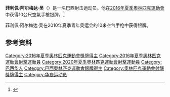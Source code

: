 {{Infobox sportsperson
| name          = Felipe Almeida Wu
| nationality = {{BRA}}
| birth_date = 
| image = Felipe Almeida Wu 2016.jpg
| birth_place = 巴西[[聖保羅_(巴西)|聖保羅]]
| height = {{height|m=1.69|0|abbr=on}}
| weight = {{convert|69|kg|lb|0|abbr=on}}
| medaltemplates =
{{MedalCountry|{{BRA}}}}
{{MedalSport | [[射击|射击]]}}
{{MedalCompetition|[[奥林匹克运动会|奥林匹克运动会]]}}
{{MedalSilver | [[2016年夏季奧林匹克運動會|2016年 里约热内卢]]| [[2016年夏季奧林匹克運動會射擊男子10公尺空氣手槍比賽|10公尺空氣手槍]]}}
}}

'''菲利佩·阿尔梅达·吴'''（{{bd|1992年|6月11日||}}）是一名巴西射击运动员。他在[[2016年夏季奧林匹克運動會|2016年夏季奧林匹克運動會]]中获得10公尺空氣手槍银牌。<ref name=issf>{{cite web|title=ISSF Profile – Felipe Almeida Wu|url=http://www.issf-sports.org/shooters/shooter.ashx?personissfid=SHBRAM1106199201|publisher=[[International_Shooting_Sport_Federation|ISSF]]|accessdate=13 July 2015}}</ref>

菲利佩·阿尔梅达·吴在2010年夏季青年奥运会的10米空气手枪中获得银牌。

==参考资料==
{{Reflist}}

{{DEFAULTSORT: Wu, Felipe Almeida}}
[[Category:2016年夏季奧林匹克運動會獎牌得主|Category:2016年夏季奧林匹克運動會獎牌得主]]
[[Category:2016年夏季奧林匹克運動會射擊運動員|Category:2016年夏季奧林匹克運動會射擊運動員]]
[[Category:2020年夏季奧林匹克運動會射擊運動員|Category:2020年夏季奧林匹克運動會射擊運動員]]
[[Category:巴西华人|Category:巴西华人]]
[[Category:巴西奧林匹克運動會銀牌得主|Category:巴西奧林匹克運動會銀牌得主]]
[[Category:奧林匹克運動會射擊獎牌得主|Category:奧林匹克運動會射擊獎牌得主]]
[[Category:华裔运动员|Category:华裔运动员]]